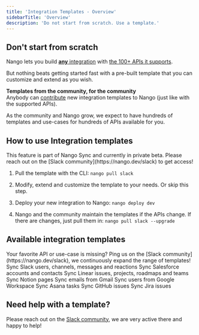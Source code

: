 ```yaml
---
title: 'Integration Templates - Overview'
sidebarTitle: 'Overview'
description: 'Do not start from scratch. Use a template.'
---
```


## Don't start from scratch

Nango lets you build [**any** integration](/core-concepts) with [the 100+ APIs it supports](/integrations/overview).

But nothing beats getting started fast with a pre-built template that you can customize and extend as you wish.

**Templates from the community, for the community**  
Anybody can [contribute](/contribute) new integration templates to Nango (just like with the supported APIs).

As the community and Nango grow, we expect to have hundreds of templates and use-cases for hundreds of APIs available for you.

## How to use Integration templates

<Note>
This feature is part of Nango Sync and currently in private beta.  
Please reach out on the [Slack community](https://nango.dev/slack) to get access!
</Note>

1. Pull the template with the CLI: `nango pull slack`

2. Modify, extend and customize the template to your needs. Or skip this step.

3. Deploy your new integration to Nango: `nango deploy dev`

4. Nango and the community maintain the templates if the APIs change. If there are changes, just pull them in: `nango pull slack --upgrade`

## Available integration templates

<Tip>
Your favorite API or use-case is missing?  
Ping us on the [Slack community](https://nango.dev/slack), we continuously expand the range of templates!
</Tip>

<CardGroup cols={3}>
    <Card title="Slack" href="/integration-templates/slack" icon="slack" iconType="brands">
        Sync Slack users, channels, messages and reactions
    </Card>
    <Card title="Salesforce" href="/integration-templates/salesforce" icon="salesforce" iconType="brands">
        Sync Salesforce accounts and contacts
    </Card>
    <Card title="Linear" href="/integration-templates/linear" icon="circle-half-stroke">
        Sync Linear issues, projects, roadmaps and teams
    </Card>
    <Card title="Notion" href="/integration-templates/notion" icon="book">
        Sync Notion pages
    </Card>
    <Card title="Gmail" href="/integration-templates/gmail" icon="envelope">
        Sync emails from Gmail
    </Card>
    <Card title="Google Workspace" href="/integration-templates/google-workspace" icon="google" iconType="brands">
        Sync users from Google Workspace
    </Card>
    <Card title="Asana" href="/integration-templates/asana" icon="check">
        Sync Asana tasks
    </Card>
    <Card title="GitHub" href="/integration-templates/github" icon="github" iconType="brands">
        Sync GitHub issues
    </Card>
    <Card title="Jira" href="/integration-templates/jira" icon="jira" iconType="brands">
        Sync Jira issues
    </Card>
</CardGroup>


## Need help with a template?

Please reach out on the [Slack community](https://nango.dev/slack), we are very active there and happy to help!

